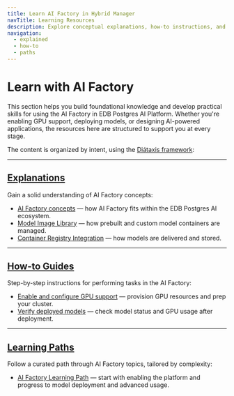 ```yaml
---
title: Learn AI Factory in Hybrid Manager
navTitle: Learning Resources
description: Explore conceptual explanations, how-to instructions, and curated learning paths for building GenAI solutions with AI Factory.
navigation:
  - explained
  - how-to
  - paths
---
```


# Learn with AI Factory

This section helps you build foundational knowledge and develop practical skills for using the AI Factory in EDB Postgres AI Platform. Whether you're enabling GPU support, deploying models, or designing AI-powered applications, the resources here are structured to support you at every stage.

The content is organized by intent, using the [Diátaxis framework](https://diataxis.fr/):

* * *

## [Explanations](./explained)

Gain a solid understanding of AI Factory concepts:

-   [AI Factory concepts](/edb-postgres-ai/latest/ai-factory/learn/explained/ai-factory-concepts/) — how AI Factory fits within the EDB Postgres AI ecosystem.
-   [Model Image Library](explained/model-image-library-explained/) — how prebuilt and custom model containers are managed.
-   [Container Registry Integration](explained/container-registry-explained/) — how models are delivered and stored.

* * *

## [How-to Guides](./how-to)

Step-by-step instructions for performing tasks in the AI Factory:

-   [Enable and configure GPU support](how-to/setup-gpu/) — provision GPU resources and prep your cluster.
-   [Verify deployed models](how-to/verify-models/) — check model status and GPU usage after deployment.

* * *

## [Learning Paths](./paths)

Follow a curated path through AI Factory topics, tailored by complexity:

-   [AI Factory Learning Path](paths/) — start with enabling the platform and progress to model deployment and advanced usage.
